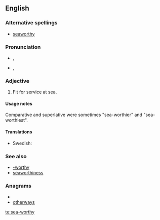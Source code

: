==English==

===Alternative spellings===
* [[seaworthy]]

===Pronunciation===
* {{a|RP}} {{IPA|/ˈsiːwɜːði/}}, {{SAMPA|/"si:w3:Di/}}
* {{a|GenAm}} {{IPA|/ˈsiːwɝði/}}, {{SAMPA|/"si:w3`Di/}}

===Adjective===
{{en-adj|pos=[[sea]]-[[worthy]]}}

# Fit for service at sea.

====Usage notes====
Comparative and superlative were sometimes "sea-worthier" and "sea-worthiest".

====Translations====
* Swedish: {{t-|sv|sjövärdig}}

===See also===
* [[-worthy]]
* [[seaworthiness]]

===Anagrams===
* {{alphagram|aehorstwy}}
* [[otherways#English|otherways]]

[[te:sea-worthy]]